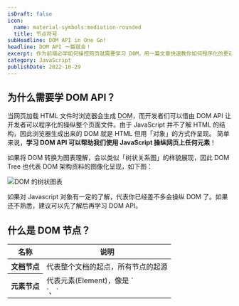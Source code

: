 ```yaml
---
isDraft: false
icon:
  name: material-symbols:mediation-rounded
  title: 节点符号
subHeadline: DOM API in One Go!
headline: DOM API 一篇就会！
excerpt: 作为前端必学如何操控网页就需要学习 DOM，用一篇文章快速教你如何程序化的更动网页，一起来学会如何存取、编辑与监听 DOM，还有综合懒人包！如果对 Javascript 对象有一定的了解，代表你已经差不多会操纵 DOM 了，如果还不熟悉，建议可以先了解后再学习 DOM API。
category: JavaScript
publishDate: 2022-10-29
---
```


## 为什么需要学 DOM API？

当网页加载 HTML 文件时浏览器会生成 <abbr title="文档对象模型 (Document Object Model)">DOM</abbr>，而开发者们可以借由 DOM API 让开发者可以程序化的操纵整个页面文件。由于 JavaScript 并不了解 HTML 的结构，因此浏览器生成出来的 DOM 就是 HTML 但用「对象」的方式作呈现。
简单来说，**学习 DOM API 可以帮助我们使用 JavaScript 操纵网页上任何元素**！

如果将 DOM 转换为图表理解，会以类似「树状关系图」的样貌展现，因此 DOM Tree 也代表 DOM 架构资料的图像化呈现，如下图：

![DOM 的树状图表](./dom-tree.webp)

<Sidenote type="success">
  如果对 Javascript 对象有一定的了解，代表你已经差不多会操纵 DOM 了。如果还不熟悉，建议可以先了解后再学习 DOM API。
</Sidenote>

## 什么是 DOM 节点？

<table>
    <thead>
        <tr>
            <th>名称</th>
            <th>说明</th>
        </tr>
    </thead>
    <tbody>
        <tr>
            <th style="min-width:60px">文档节点</th>
            <td>代表整个文档的起点，所有节点的起源</td>
        </tr>
        <tr>
            <th>元素节点</th>
            <td>代表元素(Element)，像是 `<div>`、`<script>`、`<h1>`</td>
        </tr>
        <tr>
            <th>属性节点</th>
            <td>代表元素的属性如 `id`、`class`</td>
        </tr>
        <tr>
            <th>文本节点</th>
            <td>代表元素或属性内的纯文本内容，换行与空格也是一种文本节点。</td>
        </tr>
        <tr>
            <th>注释节点</th>
            <td>代表文档中的注释</td>
        </tr>
    </tbody>
</table>

**任何东西在 HTML 文档中都是一种 DOM 节点**，常见的节点可参考以上图表。节点是构成 DOM 的最基础的材料，了解有不同的节点可以更清楚的知道想选取的内容、选到的内容是什么、应该如何处理。在文章后头会认识到各种方法来选取这些不同种类的节点，进而程序化的操纵与监听它们来达成程序化控制网页的目的。

接下来将会分为三大章节，一步一步学习如何运用 JavaScript 通过 DOM API 操作网页，**学会存取、编辑与监听 DOM**。

## 一、选取 DOM 节点

HTML 的元素之间有辈分关系，这点也体现在 DOM 的结构上，可以依据一个节点来抓取不同关系的节点，举以下的代码为例：

```html
<div>
  <h2>A List</h2>
  <ul>
    <li>List Item 01</li>
    <li>List Item 02</li>
  </ul>
</div>
```

对 `<ul>` 这个元素来说： `<h2>` 就是其同辈 `<div>` 就是其父母 `<li>` 就是其子孙。了解元素彼此间的关系之后，就可以运用不同的方法来选取网页中的节点。

### 实际常见范例

在大多数情境下其实不用记下太多的选取方法，只要记得常用的即可，像是选取单一元素的 [`qerySelector`](https://developer.mozilla.org/en-US/docs/Web/API/Document/querySelector) 以及选取多个元素的 [`querySelectorAll`](https://developer.mozilla.org/en-US/docs/Web/API/Document/querySelectorAll) 就可以应付绝大多数约 90% 的情境。

```html
<div id="foobar" class="foobar">Hello, World</div>
<ul>
  <li>Item 01</li>
  <li>Item 02</li>
  <li>Item 03</li>
</ul>

<script>
  // 依 document 为基准，选取符合 .foobar 选择器群组的元素
  const foobar = document.querySelector('.foobar');
  // 依 document 为基准，选取所有 ul 内的 li
  const foobar2 = document.querySelectorAll('ul li');
</script>
```

<Sidenote type="warning">
  觉得概念不熟悉的话可以实际操作几次会比看文档还要更有帮助，这里是线上
  [CodePen](https://codepen.io/riecball/pen/VwBMWPy) 模板，可复制一份练习选取元素。
</Sidenote>

### 更进阶的选取 DOM 节点

练习完不同选取 DOM 的方法之后，会发现不同的方法返回的结果会不太一样，这是因为它们所选取的「东西」不太相同，总共会遇上四种返回的结果。细节综合成以下清单与表单：

#### 节点

构成 DOM 的基础组成，任何 DOM 中的东西都是结点。

#### 元素

元素是一种节点，举例来说 `<h1>`、`<body>`、`<div>` 都是元素。

#### 节点清单

节点的集合，一笔类似数组的数据，像是有索引和 `forEach` 方法。绝大多数时候是静态的，意味着 DOM 的改变并不会反映于资料上。

#### HTML 合集

元素的集合，一笔类似数组的数据，像是有索引。是动态的集合，意味着 DOM 的改变都会反映于资料上。

<table class="table-fluid">
    <thead>
        <tr>
            <th style="min-width:100px">名称</th>
            <th>元素 Element</th>
            <th>节点 Node</th>
        </tr>
    </thead>
    <tbody>
        <tr>
            <th>内容</th>
            <td>只允许 HTML 元素(像是 `<span>` `<div>`之类的标签)</td>
            <td>只允许任何存在于 HTML 文件中的节点(注释、内文字都算)</td>
        </tr>
        <tr>
            <th>方法与属性</th>
            <td>一种特别的节点，拥有一些额外的属性</td>
            <td>最基础的 HTML 组件，一些基础的属性</td>
        </tr>
        <tr>
            <th>使用时机</th>
            <td>绝大多数时候</td>
            <td>选取 HTML 标签以外的事物时</td>
        </tr>
    </tbody>
</table>

<table>
  <thead>
    <tr>
      <th style="min-width:120px">名称</th>
      <th>HTML 合集 HTMLCollection</th>
      <th>节点清单 NodeList</th>
    </tr>
  </thead>
  <tbody>
    <tr>
      <th>说明</th>
      <td>文件元素的合集</td>
      <td>文件节点的合集</td>
    </tr>
    <tr>
      <th>可使用的数组方法</th>
      <td>无</td>
      <td>仅有 forEach</td>
    </tr>
    <tr>
      <th>即时更新</th>
      <td>是</td>
      <td>大多不是</td>
    </tr>
  </tbody>
</table>

## 二、编辑 DOM 节点

当选取完 DOM 节点后让将结果打印出来，看看有哪些属性：

```html
<div id="foobar">Hello</div>

<script>
  // 以 document 为基准，选取第一个 id 为 foobar 的元素并打印出来
  console.log(document.getElementById('foobar'));
</script>
```

得到类似以下动图中的打印结果：

<Video
  width={676}
  height={276}
  data={[
    {
      type: 'webm',
      src: 'images/posts/dom-from-the-begineeing/dom-log.webm',
    },
    {
      type: 'mp4',
      src: 'images/posts/dom-from-the-begineeing/dom-log.mp4',
    },
  ]}
></Video>

可以发现每个元素对象身上都有许多的属性与方法可操作，看起来非常复杂，但常用的属性实际上并不多，在需要的时候再查阅文档了解即可。以下用两种最常被选取的属性种类作为范例来介绍（改样式与内容）：

### 改变元素外表样式

要修改元素的外观样式可以从 `class` 属性与 `style` 属性下手，可以直接修改元素属性来达成更改样式的目的，举以下例子来说：

```javascript
// 修改元素的 style 属性：
element.style.backgroundColor = 'red';
element.style.marginTop = '16px';
element.style['padding-top'] = '16px';
```

```javascript
// 修改元素的 style 属性：
element.classList.add('active'); // 新增 "active" class
element.classList.remove('active'); // 移除 "active" class
element.classList.toggle('active'); // 切换 "active" class
```

### 改变元素内容

要修改元素的内容常见可以分为「修改 HTML」与「修改纯文字」，端看需求选择不同的方式，举以下例子来说：

```javascript
// 修改选取元素的 HTML 内容
document.getElementById('foobar').innerHTML = '<h1>This is some text</h1>';
// 修改选取元素的文字内容
document.getElementById('foobar').innerText = 'This is some text';
```

<Sidenote type="warning">
  当使用 `innerHTML` 需特别注意数据来源，恶意的数据来源可以借由 `innerHTML` 夹带执行恶意的程序代码（跨站脚本攻击 <abbr title="Cross Site Scripting">XSS</abbr>）。应当确保注入的数据来源是可信的。

</Sidenote>

## 三、监听 DOM 节点

### addEventListener 事件监听器

如果想要知道用户对网页做了哪些互动，就可以使用 [`addEventListener`](https://developer.mozilla.org/zh-TW/docs/Web/API/EventTarget/addEventListener) 方法来监听元素的活动，大多时候范例一、二就可以应对所有事件监听的要求。语法如下：

```javascript
addEventListener(type, listener, options);
```

- 参数一：[事件的种类](https://developer.mozilla.org/zh-TW/docs/Web/Events)
- 参数二：回调函数，当事件被触发时就会被执行
- 参数三：指定有关事件监听器的[选项](https://developer.mozilla.org/en-US/docs/Web/API/EventTarget/addEventListener#parameters)

```javascript
// 使用元素的 addEventListener 方法，当 "click" 时调用 clicked 函数
// 以下三种写法都可行

// 范例一：调用外部函数
element.addEventListener('click', clicked);
function clicked() {
  // ...
}

// 范例二：调用匿名函数
element.addEventListener('click', function () {
  // ...
});

// 范例三：添加设置对象：当激活过一次这个事件监听就会停止监听
element.addEventListener('click', function () {}, { once: true });
```

### removeEventListener 移除事件监听器

当不需要事件监听时可以手动删除来避免背景有太多事件监听导致影响性能，这项方法仅能删除以调用外部函数来执行的事件监听器，调用匿名函数的事件监听器是删不掉的。

```javascript
// 添加监听
element.addEventListener('mousemove', myFunction);

// 移除监听
element.removeEventListener('mousemove', myFunction);
```

### 监听表单

当想要用户输入资料，就是 `<form>` 表单登场的地方，它提供了一系列基础的方法和接口让我们可以更方便快速且标准化的获取用户输入的资料，其中可使用 `submit` 事件监听获取提交的表单。

```javascript
<form data-form>
  <input name="userInput" type="text"> // 设置 name 以便之后读取
  <input type="submit">
</form>
```

```javascript
const form = document.querySelector('[data-form]');
// 带入
form.addEventListener('submit', (e) => {
  console.log(e.target.userInput.value); // 获取 name = "userInput" 的值
  e.preventDefault(); // 取消默认事件(跳转页面)
  e.target.reset(); // 清空表单
});
```

### 阻挡默认行为

在某些元素上会自带默认的「事件」，像是点击 `<a>` 或提交 `<form>` 都会跳转到其他页面，这时候就可以使用 `preventDefault` 来取消这些默认事件。此外在事件监听最尾端传入一个 `false` 也有同样阻挡默认行为的效果。

```javascript
element.addEventListener('click', (e) => {
  e.preventDefault(); // 获取事件，阻挡默认行为发生
});
```

## 总结

- DOM 是文件使用对象的方式做呈现，画成图表架构就像一棵树。
- HTML 文件中的任何信息在 DOM 中都是一种节点。
- 选取多个节点会返回 NodeList ，选取多个元素会返回 HTMLCollection，它们是类数组的对象。
- 节点有许多默认方法与属性，可以在终端打印出来后查询文档即可。

<Sidenote type="success">
  <a target="_blank" href="/images/posts/dom-from-the-begineeing/dom-cheatsheet-full.webp">
    方法很多，感到困惑？没关系，这里制作了两张懒人包图，欢迎下载参考。
  </a>
  ![DOM 的树状图表](./cheat-sheet-demo.webp)
</Sidenote>

本篇是我在 [六角学院](https://www.hexschool.com/) JS 直播班针对该主题所出的入门题目，内含解答，有兴趣可以点开来练习：[JS 直播班 - 2022 秋季班 - DOM 操作](https://codepen.io/riecball/pen/XWYrmKz)

## 参考资料

- [Introduction to the DOM - MDN](https://developer.mozilla.org/en-US/docs/Web/API/Document_Object_Model/Introduction)
- [Javascript HTML DOM - W3C](https://www.w3schools.com/js/js_htmldom.asp)
- [DOM - GeeksforGeeks](https://www.geeksforgeeks.org/dom-document-object-model/)
